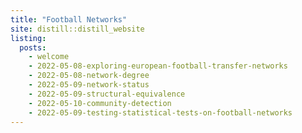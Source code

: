```yaml
---
title: "Football Networks"
site: distill::distill_website
listing: 
  posts: 
    - welcome
    - 2022-05-08-exploring-european-football-transfer-networks
    - 2022-05-08-network-degree
    - 2022-05-09-network-status
    - 2022-05-09-structural-equivalence
    - 2022-05-10-community-detection
    - 2022-05-09-testing-statistical-tests-on-football-networks
---
```

